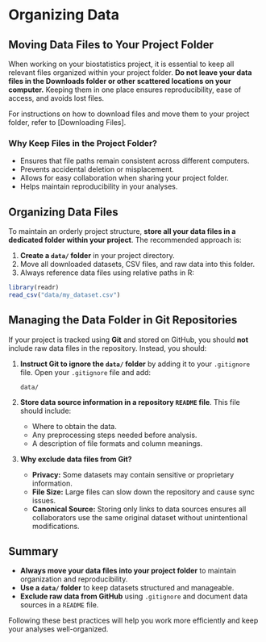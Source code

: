 # Organizing Data

## Moving Data Files to Your Project Folder

When working on your biostatistics project, it is essential to keep all relevant files organized within your project folder. **Do not leave your data files in the Downloads folder or other scattered locations on your computer.** Keeping them in one place ensures reproducibility, ease of access, and avoids lost files.

For instructions on how to download files and move them to your project folder, refer to [Downloading Files].

### Why Keep Files in the Project Folder?
- Ensures that file paths remain consistent across different computers.
- Prevents accidental deletion or misplacement.
- Allows for easy collaboration when sharing your project folder.
- Helps maintain reproducibility in your analyses.

## Organizing Data Files

To maintain an orderly project structure, **store all your data files in a dedicated folder within your project**. The recommended approach is:

1. **Create a `data/` folder** in your project directory.
2. Move all downloaded datasets, CSV files, and raw data into this folder.
4. Always reference data files using relative paths in R:
   
```r
library(readr)
read_csv("data/my_dataset.csv")
```


## Managing the Data Folder in Git Repositories

If your project is tracked using **Git** and stored on GitHub, you should **not** include raw data files in the repository. Instead, you should:

1. **Instruct Git to ignore the `data/` folder** by adding it to your `.gitignore` file. Open your `.gitignore` file and add:
   
   ```
   data/
   ```
   
2. **Store data source information in a repository `README` file**. This file should include:
   - Where to obtain the data.
   - Any preprocessing steps needed before analysis.
   - A description of file formats and column meanings.
   
3. **Why exclude data files from Git?**
   - **Privacy:** Some datasets may contain sensitive or proprietary information.
   - **File Size:** Large files can slow down the repository and cause sync issues.
   - **Canonical Source:** Storing only links to data sources ensures all collaborators use the same original dataset without unintentional modifications.

## Summary
- **Always move your data files into your project folder** to maintain organization and reproducibility.
- **Use a `data/` folder** to keep datasets structured and manageable.
- **Exclude raw data from GitHub** using `.gitignore` and document data sources in a `README` file.

Following these best practices will help you work more efficiently and keep your analyses well-organized.

